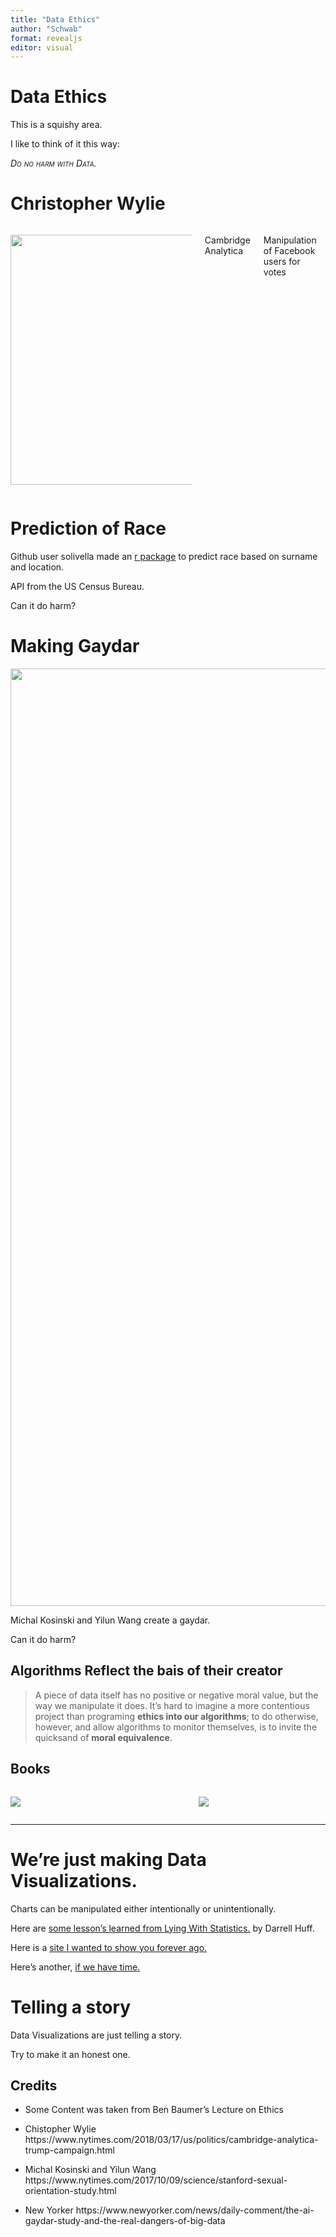 ```yaml
---
title: "Data Ethics"
author: "Schwab"
format: revealjs
editor: visual
---
```


# Data Ethics

This is a squishy area.

I like to think of it this way:

[*Do no harm with Data.*]{.smallcaps}

# Christopher Wylie

::: columns
::: {.column width="60%"}
![](https://static01.nyt.com/images/2018/03/18/autossell/18Cambridge1/merlin_135596256_2eaf14bd-c577-441b-ac87-b5d54199d1b4-superJumbo.jpg?quality=75&auto=webp){fig-align="left" width="400"}
:::

::: {.column width="40%"}
::: columns
Cambridge Analytica

Manipulation of Facebook users for votes

Can it do harm?
:::
:::
:::

# Prediction of Race

Github user solivella made an [r package](https://github.com/kosukeimai/wru) to predict race based on surname and location.

API from the US Census Bureau.

Can it do harm?

# Making Gaydar

![](https://static01.nyt.com/images/2017/10/10/science/10SCI-GAYDAR1/00GAYDAR1-superJumbo.jpg?quality=75&auto=webp){fig-align="center" width="1500"}

Michal Kosinski and Yilun Wang create a gaydar.

Can it do harm?

## Algorithms Reflect the bais of their creator

> A piece of data itself has no positive or negative moral value, but the way we manipulate it does. It's hard to imagine a more contentious project than programing **ethics into our algorithms**; to do otherwise, however, and allow algorithms to monitor themselves, is to invite the quicksand of **moral equivalence**.

## Books

::: columns
::: {.column width="58%"}
![](https://images-na.ssl-images-amazon.com/images/S/compressed.photo.goodreads.com/books/1456091964i/28186015.jpg){fig-align="center"}
:::

::: {.column width="42%"}
![](https://miro.medium.com/v2/resize:fit:640/format:webp/1*iVjxpIdWRGcf0SHthnkwqA.jpeg)
:::
:::

------------------------------------------------------------------------

# We're just making Data Visualizations.

Charts can be manipulated either intentionally or unintentionally.

Here are [some lesson's learned from Lying With Statistics.](https://towardsdatascience.com/lessons-from-how-to-lie-with-statistics-57060c0d2f19) by Darrell Huff.

Here is a [site I wanted to show you forever ago.](https://www.statisticshowto.com/probability-and-statistics/descriptive-statistics/misleading-graphs/)

Here's another, [if we have time.](https://www.buzzfeednews.com/article/katienotopoulos/graphs-that-lied-to-us)

# Telling a story

Data Visualizations are just telling a story.

Try to make it an honest one.

## Credits

-   Some Content was taken from Ben Baumer's Lecture on Ethics

-   Chistopher Wylie https://www.nytimes.com/2018/03/17/us/politics/cambridge-analytica-trump-campaign.html

-   Michal Kosinski and Yilun Wang https://www.nytimes.com/2017/10/09/science/stanford-sexual-orientation-study.html

-   New Yorker https://www.newyorker.com/news/daily-comment/the-ai-gaydar-study-and-the-real-dangers-of-big-data
